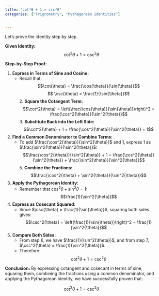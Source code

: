 ```yaml
---
title: "cot²θ + 1 = csc²θ"
categories: ["Trignometry", "Pythagorean Identities"]


---
```




Let's prove the identity step by step.

**Given Identity:**
$$\cot^2{\theta} + 1 = \csc^2{\theta}$$

**Step-by-Step Proof:**

1. **Express in Terms of Sine and Cosine:**
   - Recall that:
     $$\cot{\theta} = \frac{\cos{\theta}}{\sin{\theta}}$$$$ \csc{\theta} = \frac{1}{\sin{\theta}}$$2. **Square the Cotangent Term:**$$\cot^2{\theta} = \left(\frac{\cos{\theta}}{\sin{\theta}}\right)^2 = \frac{\cos^2{\theta}}{\sin^2{\theta}}$$3. **Substitute Back into the Left Side:**$$\cot^2{\theta} + 1 = \frac{\cos^2{\theta}}{\sin^2{\theta}} + 1$$
   
4. **Find a Common Denominator to Combine Terms:**
   - To add $\frac{\cos^2{\theta}}{\sin^2{\theta}}$ and 1, express 1 as $\frac{\sin^2{\theta}}{\sin^2{\theta}}$:
     $$\frac{\cos^2{\theta}}{\sin^2{\theta}} + 1 = \frac{\cos^2{\theta}}{\sin^2{\theta}} + \frac{\sin^2{\theta}}{\sin^2{\theta}}$$5. **Combine the Fractions:**$$\frac{\cos^2{\theta} + \sin^2{\theta}}{\sin^2{\theta}}$$
   
6. **Apply the Pythagorean Identity:**
   - Remember that $\cos^2{\theta} + \sin^2{\theta} = 1$:
     $$\frac{1}{\sin^2{\theta}}$$
   
7. **Express as Cosecant Squared:**
   - Since $\csc{\theta} = \frac{1}{\sin{\theta}}$, squaring both sides gives:
     $$\csc^2{\theta} = \left(\frac{1}{\sin{\theta}}\right)^2 = \frac{1}{\sin^2{\theta}}$$
   
8. **Compare Both Sides:**
   - From step 6, we have $\frac{1}{\sin^2{\theta}}$, and from step 7, $\csc^2{\theta} = \frac{1}{\sin^2{\theta}}$.
   - Therefore:
     $$\cot^2{\theta} + 1 = \csc^2{\theta}$$

**Conclusion:**
By expressing cotangent and cosecant in terms of sine, squaring them, combining the fractions using a common denominator, and applying the Pythagorean identity, we have successfully proven that:

$$\cot^2{\theta} + 1 = \csc^2{\theta}$$
